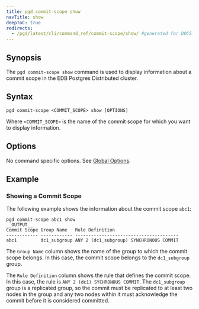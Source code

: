 ```yaml
---
title: pgd commit-scope show
navTitle: show
deepToC: true
redirects:
  - /pgd/latest/cli/command_ref/commit-scope/show/ #generated for DOCS-1247-PGD-6.0-Docs
---
```


## Synopsis

The `pgd commit-scope show` command is used to display information about a commit scope in the EDB Postgres Distributed cluster.

## Syntax

```plaintext
pgd commit-scope <COMMIT_SCOPE> show [OPTIONS]
```

Where `<COMMIT_SCOPE>` is the name of the commit scope for which you want to display information.

## Options

No command specific options. See [Global Options](/pgd/6/reference/cli/command_ref/#global-options).

## Example

### Showing a Commit Scope

The following example shows the information about the commit scope `abc1`:

```shell
pgd commit-scope abc1 show
__OUTPUT__
Commit Scope Group Name   Rule Definition
------------ ------------ ---------------------------------------
abc1         dc1_subgroup ANY 2 (dc1_subgroup) SYNCHRONOUS COMMIT
```

The `Group Name` column shows the name of the group to which the commit scope belongs. In this case, the commit scope belongs to the `dc1_subgroup` group.

The `Rule Definition` column shows the rule that defines the commit scope. In this case, the rule is `ANY 2 (dc1) SYCHRONOUS COMMIT`.
The `dc1_subgroup` group is a replicated group, so the commit must be replicated to at least two nodes in the group and any two nodes within it must acknowledge the commit before it is considered committed.
